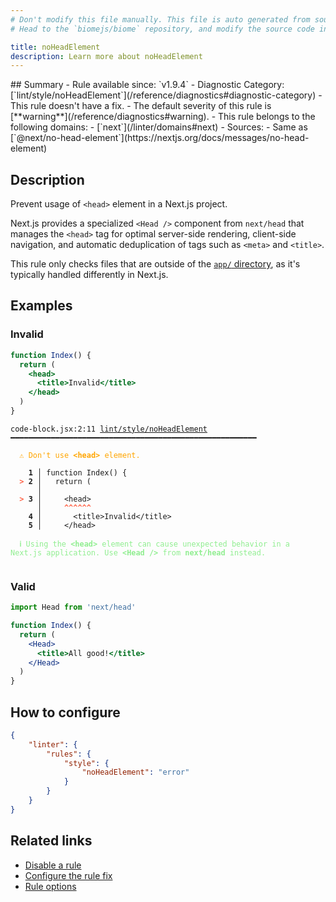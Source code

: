 ```yaml
---
# Don't modify this file manually. This file is auto generated from source, and you will lose your changes next time the website is built.
# Head to the `biomejs/biome` repository, and modify the source code in there.

title: noHeadElement
description: Learn more about noHeadElement
---
```


<Tabs>
<TabItem label="JSX and TSX" icon="seti:javascript">
## Summary
- Rule available since: `v1.9.4`
- Diagnostic Category: [`lint/style/noHeadElement`](/reference/diagnostics#diagnostic-category)
- This rule doesn't have a fix.
- The default severity of this rule is [**warning**](/reference/diagnostics#warning).
- This rule belongs to the following domains:
  - [`next`](/linter/domains#next)
- Sources: 
  - Same as [`@next/no-head-element`](https://nextjs.org/docs/messages/no-head-element)

## Description
Prevent usage of `<head>` element in a Next.js project.

Next.js provides a specialized `<Head />` component from `next/head` that manages
the `<head>` tag for optimal server-side rendering, client-side navigation, and
automatic deduplication of tags such as `<meta>` and `<title>`.

This rule only checks files that are outside of the [`app/` directory](https://nextjs.org/docs/app), as it's typically
handled differently in Next.js.

## Examples

### Invalid

```jsx
function Index() {
  return (
    <head>
      <title>Invalid</title>
    </head>
  )
}
```

<pre class="language-text"><code class="language-text">code-block.jsx:2:11 <a href="https://biomejs.dev/linter/rules/no-head-element">lint/style/noHeadElement</a> ━━━━━━━━━━━━━━━━━━━━━━━━━━━━━━━━━━━━━━━━━━━━━━━━━━━━━━━<br /><br />  <strong><span style="color: Orange;">⚠</span></strong> <span style="color: Orange;">Don't use </span><span style="color: Orange;"><strong>&lt;head&gt;</strong></span><span style="color: Orange;"> element.</span><br />  <br />    <strong>1 │ </strong>function Index() &#123;<br />  <strong><span style="color: Tomato;">&gt;</span></strong> <strong>2 │ </strong>  return (<br />   <strong>   │ </strong>          <br />  <strong><span style="color: Tomato;">&gt;</span></strong> <strong>3 │ </strong>    &lt;head&gt;<br />   <strong>   │ </strong>    <strong><span style="color: Tomato;">^</span></strong><strong><span style="color: Tomato;">^</span></strong><strong><span style="color: Tomato;">^</span></strong><strong><span style="color: Tomato;">^</span></strong><strong><span style="color: Tomato;">^</span></strong><strong><span style="color: Tomato;">^</span></strong><br />    <strong>4 │ </strong>      &lt;title&gt;Invalid&lt;/title&gt;<br />    <strong>5 │ </strong>    &lt;/head&gt;<br />  <br />  <strong><span style="color: lightgreen;">ℹ</span></strong> <span style="color: lightgreen;">Using the </span><span style="color: lightgreen;"><strong>&lt;head&gt;</strong></span><span style="color: lightgreen;"> element can cause unexpected behavior in a Next.js application. Use </span><span style="color: lightgreen;"><strong>&lt;Head /&gt;</strong></span><span style="color: lightgreen;"> from </span><span style="color: lightgreen;"><strong>next/head</strong></span><span style="color: lightgreen;"> instead.</span><br />  <br /></code></pre>

### Valid

```jsx
import Head from 'next/head'

function Index() {
  return (
    <Head>
      <title>All good!</title>
    </Head>
  )
}
```

## How to configure
```json title="biome.json"
{
	"linter": {
		"rules": {
			"style": {
				"noHeadElement": "error"
			}
		}
	}
}

```
## Related links

- [Disable a rule](/linter/#disable-a-rule)
- [Configure the rule fix](/linter#configure-the-rule-fix)
- [Rule options](/linter/#rule-options)

</TabItem>
</Tabs>

